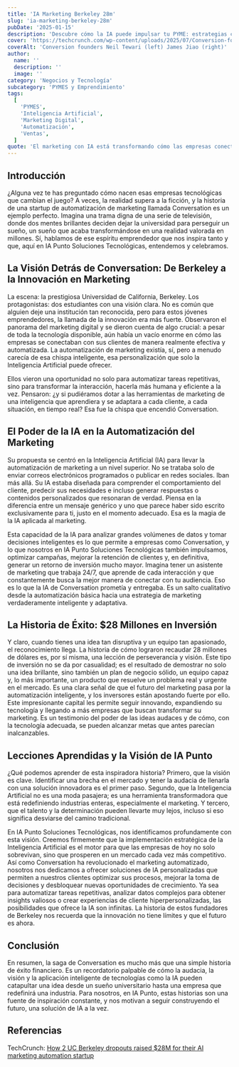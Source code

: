 ```yaml
---
title: 'IA Marketing Berkeley 28m'
slug: 'ia-marketing-berkeley-28m'
pubDate: '2025-01-15'
description: 'Descubre cómo la IA puede impulsar tu PYME: estrategias concretas de marketing, automatización y datos para aumentar ventas.'
cover: 'https://techcrunch.com/wp-content/uploads/2025/07/Conversion-founders-Neil-Tewari-James-Jiao.jpg?w=1024'
coverAlt: 'Conversion founders Neil Tewari (left) James Jiao (right)'
author:
  name: ''
  description: ''
  image: ''
category: 'Negocios y Tecnología'
subcategory: 'PYMES y Emprendimiento'
tags:
  [
    'PYMES',
    'Inteligencia Artificial',
    'Marketing Digital',
    'Automatización',
    'Ventas',
  ]
quote: 'El marketing con IA está transformando cómo las empresas conectan con sus clientes. — Pedro Zambrano'
---
```

<h2 id="introduccion">Introducción</h2>

¿Alguna vez te has preguntado cómo nacen esas empresas tecnológicas que cambian el juego? A veces, la realidad supera a la ficción, y la historia de una startup de automatización de marketing llamada Conversation es un ejemplo perfecto. Imagina una trama digna de una serie de televisión, donde dos mentes brillantes deciden dejar la universidad para perseguir un sueño, un sueño que acaba transformándose en una realidad valorada en millones. Sí, hablamos de ese espíritu emprendedor que nos inspira tanto y que, aquí en IA Punto Soluciones Tecnológicas, entendemos y celebramos.

<h2 id="la-vision-detras-de-conversation">
  La Visión Detrás de Conversation: De Berkeley a la Innovación en Marketing
</h2>

La escena: la prestigiosa Universidad de California, Berkeley. Los protagonistas: dos estudiantes con una visión clara. No es común que alguien deje una institución tan reconocida, pero para estos jóvenes emprendedores, la llamada de la innovación era más fuerte. Observaron el panorama del marketing digital y se dieron cuenta de algo crucial: a pesar de toda la tecnología disponible, aún había un vacío enorme en cómo las empresas se conectaban con sus clientes de manera realmente efectiva y automatizada. La automatización de marketing existía, sí, pero a menudo carecía de esa chispa inteligente, esa personalización que solo la Inteligencia Artificial puede ofrecer.

Ellos vieron una oportunidad no solo para automatizar tareas repetitivas, sino para transformar la interacción, hacerla más humana y eficiente a la vez. Pensaron: ¿y si pudiéramos dotar a las herramientas de marketing de una inteligencia que aprendiera y se adaptara a cada cliente, a cada situación, en tiempo real? Esa fue la chispa que encendió Conversation.

<h2 id="el-poder-de-la-ia-en-la-automatizacion-del-marketing">
  El Poder de la IA en la Automatización del Marketing
</h2>

Su propuesta se centró en la Inteligencia Artificial (IA) para llevar la automatización de marketing a un nivel superior. No se trataba solo de enviar correos electrónicos programados o publicar en redes sociales. Iban más allá. Su IA estaba diseñada para comprender el comportamiento del cliente, predecir sus necesidades e incluso generar respuestas o contenidos personalizados que resonaran de verdad. Piensa en la diferencia entre un mensaje genérico y uno que parece haber sido escrito exclusivamente para ti, justo en el momento adecuado. Esa es la magia de la IA aplicada al marketing.

Esta capacidad de la IA para analizar grandes volúmenes de datos y tomar decisiones inteligentes es lo que permite a empresas como Conversation, y lo que nosotros en IA Punto Soluciones Tecnológicas también impulsamos, optimizar campañas, mejorar la retención de clientes y, en definitiva, generar un retorno de inversión mucho mayor. Imagina tener un asistente de marketing que trabaja 24/7, que aprende de cada interacción y que constantemente busca la mejor manera de conectar con tu audiencia. Eso es lo que la IA de Conversation prometía y entregaba. Es un salto cualitativo desde la automatización básica hacia una estrategia de marketing verdaderamente inteligente y adaptativa.

<h2 id="la-historia-de-exito-28-millones-en-inversion">
  La Historia de Éxito: $28 Millones en Inversión
</h2>

Y claro, cuando tienes una idea tan disruptiva y un equipo tan apasionado, el reconocimiento llega. La historia de cómo lograron recaudar 28 millones de dólares es, por sí misma, una lección de perseverancia y visión. Este tipo de inversión no se da por casualidad; es el resultado de demostrar no solo una idea brillante, sino también un plan de negocio sólido, un equipo capaz y, lo más importante, un producto que resuelve un problema real y urgente en el mercado. Es una clara señal de que el futuro del marketing pasa por la automatización inteligente, y los inversores están apostando fuerte por ello. Este impresionante capital les permite seguir innovando, expandiendo su tecnología y llegando a más empresas que buscan transformar su marketing. Es un testimonio del poder de las ideas audaces y de cómo, con la tecnología adecuada, se pueden alcanzar metas que antes parecían inalcanzables.

<h2 id="lecciones-aprendidas-y-la-vision-de-ia-punto">
  Lecciones Aprendidas y la Visión de IA Punto
</h2>

¿Qué podemos aprender de esta inspiradora historia? Primero, que la visión es clave. Identificar una brecha en el mercado y tener la audacia de llenarla con una solución innovadora es el primer paso. Segundo, que la Inteligencia Artificial no es una moda pasajera; es una herramienta transformadora que está redefiniendo industrias enteras, especialmente el marketing. Y tercero, que el talento y la determinación pueden llevarte muy lejos, incluso si eso significa desviarse del camino tradicional.

En IA Punto Soluciones Tecnológicas, nos identificamos profundamente con esta visión. Creemos firmemente que la implementación estratégica de la Inteligencia Artificial es el motor para que las empresas de hoy no solo sobrevivan, sino que prosperen en un mercado cada vez más competitivo. Así como Conversation ha revolucionado el marketing automatizado, nosotros nos dedicamos a ofrecer soluciones de IA personalizadas que permiten a nuestros clientes optimizar sus procesos, mejorar la toma de decisiones y desbloquear nuevas oportunidades de crecimiento. Ya sea para automatizar tareas repetitivas, analizar datos complejos para obtener insights valiosos o crear experiencias de cliente hiperpersonalizadas, las posibilidades que ofrece la IA son infinitas. La historia de estos fundadores de Berkeley nos recuerda que la innovación no tiene límites y que el futuro es ahora.

<h2 id="conclusion">Conclusión</h2>

En resumen, la saga de Conversation es mucho más que una simple historia de éxito financiero. Es un recordatorio palpable de cómo la audacia, la visión y la aplicación inteligente de tecnologías como la IA pueden catapultar una idea desde un sueño universitario hasta una empresa que redefinirá una industria. Para nosotros, en IA Punto, estas historias son una fuente de inspiración constante, y nos motivan a seguir construyendo el futuro, una solución de IA a la vez.

<h2 id="referencias">Referencias</h2>

TechCrunch: <a href="https://techcrunch.com/2025/07/30/how-2-uc-berkeley-dropouts-raised-28m-for-their-ai-marketing-automation-startup/" target="_blank" rel="noopener noreferrer">How 2 UC Berkeley dropouts raised $28M for their AI marketing automation startup</a>
